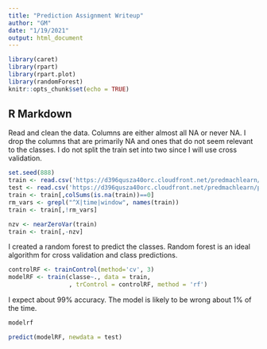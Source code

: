 ---
title: "Prediction Assignment Writeup"
author: "GM"
date: "1/19/2021"
output: html_document
---

```{r setup, include=FALSE}
library(caret)
library(rpart)
library(rpart.plot)
library(randomForest)
knitr::opts_chunk$set(echo = TRUE)
```

## R Markdown

Read and clean the data. Columns are either almost all NA or never NA. I drop the columns that are primarily NA and ones that do not seem relevant to the classes. I do not split the train set into two since I will use cross validation.

```{r data}
set.seed(888)
train <- read.csv('https://d396qusza40orc.cloudfront.net/predmachlearn/pml-training.csv')
test <- read.csv('https://d396qusza40orc.cloudfront.net/predmachlearn/pml-testing.csv')
train <- train[,colSums(is.na(train))==0]
rm_vars <- grepl("^X|time|window", names(train))
train <- train[,!rm_vars]
```

```{r more_cleaning}
nzv <- nearZeroVar(train)
train <- train[,-nzv]
```

I created a random forest to predict the classes. Random forest is an ideal algorithm for cross validation and class predictions. 



```{r model}
controlRF <- trainControl(method='cv', 3)
modelRF <- train(classe~., data = train,
                 , trControl = controlRF, method = 'rf')
```
I expect about 99% accuracy. The model is likely to be wrong about 1% of the time.
```{r model_evaluation}
modelrf
```

```{r results_for_quiz}
predict(modelRF, newdata = test)


```

